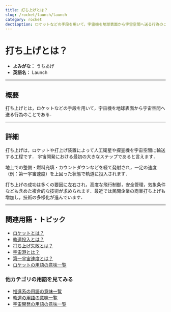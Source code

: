 ```yaml
---
title: 打ち上げとは？
slug: /rocket/launch/launch
category: rocket
dectioption: ロケットなどの手段を用いて，宇宙機を地球表面から宇宙空間へ送る行為のことである打ち上げの意味・定義・内容について解説します．
---
```



<Head>
  <script type="application/ld+json">
    {`{
      "@context": "https://schema.org",
      "@type": "DefinedTerm",
      "name": "打ち上げ",
      "inDefinedTermSet": "https://space-dev-terms.pages.dev",
      "termCode": "rocket/launch/launch",
      "description": "ロケットなどの手段を用いて，宇宙機を地球表面から宇宙空間へ送る行為のことである打ち上げの意味・定義・内容について解説します．",
      "url": "https://space-dev-terms.pages.dev/docs/rocket/launch/launch"
    }`}
  </script>
</Head>

# 打ち上げとは？

- **よみがな：** うちあげ  
- **英語名：** Launch  

---

## 概要

打ち上げとは，ロケットなどの手段を用いて，宇宙機を地球表面から宇宙空間へ送る行為のことである．

---

## 詳細

打ち上げは，ロケットや打上げ装置によって人工衛星や探査機を宇宙空間に輸送する工程です．
宇宙開発における最初の大きなステップであると言えます．

地上での整備・燃料充填・カウントダウンなどを経て発射され，一定の速度（例：第一宇宙速度）を上回った状態で軌道に投入されます．

打ち上げの成功は多くの要因に左右され，高度な飛行制御，安全管理，気象条件なども含めた複合的な技術が求められます．最近では民間企業の商業打ち上げも増加し，技術の多様化が進んでいます．

---

## 関連用語・トピック

- [ロケットとは？](/docs/rocket/rocket)
- [軌道投入とは？](/docs/orbit/operation/orbital-insertion)
- [打ち上げ失敗とは？](/docs/rocket/launch/launch-failure)
- [宇宙港とは？](/docs/rocket/type/spaceport)
- [第一宇宙速度とは？](/docs/orbit/mechanics/first-cosmic-velocity)
- [ロケットの用語の意味一覧](/docs/category/rocket)

### 他カテゴリの用語を見てみる
- [推進系の用語の意味一覧](/docs/category/propulsion)
- [軌道の用語の意味一覧](/docs/category/orbit)
- [宇宙開発の用語の意味一覧](/docs/category/glossary)
